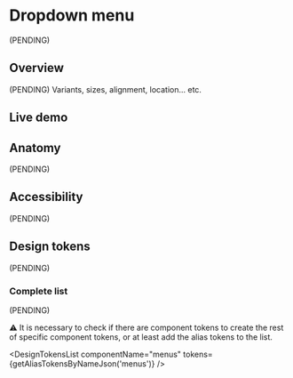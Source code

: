


<Meta title="Components/DropdownMenu" />

# Dropdown menu

(PENDING)

## Overview

(PENDING) Variants, sizes, alignment, location... etc.

## Live demo

<LiveDemo
  story={Stories.Example}
  urlHtml="https://devoinc.github.io/genesys-styles"
  urlReact="https://devoinc.github.io/genesys-ui/?path=/story/components-navigation-menu--as-dropdown-menu"
/>

## Anatomy

(PENDING)

## Accessibility

(PENDING)

## Design tokens

(PENDING)

### Complete list

(PENDING)

⚠️ It is necessary to check if there are component tokens to create the rest of specific component tokens, or at least add the alias tokens to the list.

<DesignTokensList
  componentName="menus"
  tokens={getAliasTokensByNameJson('menus')}
/>
